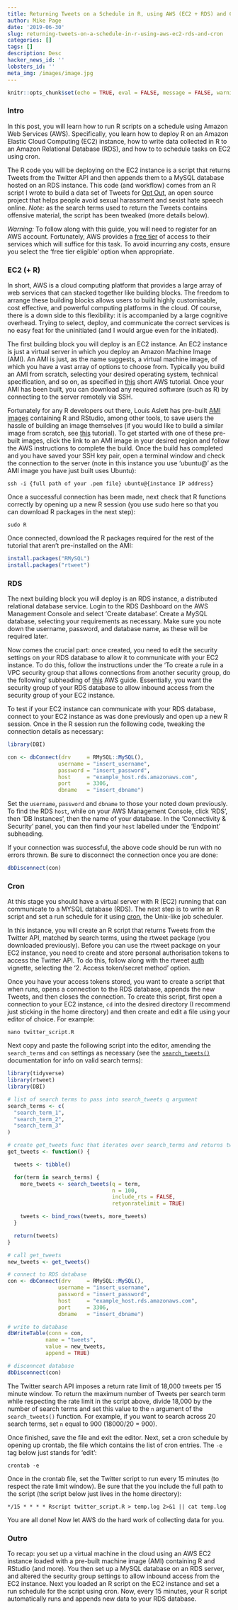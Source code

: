 ```yaml
---
title: Returning Tweets on a Schedule in R, using AWS (EC2 + RDS) and Cron
author: Mike Page
date: '2019-06-30'
slug: returning-tweets-on-a-schedule-in-r-using-aws-ec2-rds-and-cron
categories: []
tags: []
description: Desc
hacker_news_id: ''
lobsters_id: ''
meta_img: /images/image.jpg
---
```


```r
knitr::opts_chunk$set(echo = TRUE, eval = FALSE, message = FALSE, warning = FALSE, fig.align = "center")
```

### Intro

In this post, you will learn how to run R scripts on a schedule using Amazon Web Services (AWS). Specifically, you learn how to deploy R on an Amazon Elastic Cloud Computing (EC2) instance, how to write data collected in R to an Amazon Relational Database (RDS), and how to to schedule tasks on EC2 using cron.

The R code you will be deploying on the EC2 instance is a script that returns Tweets from the Twitter API and then appends them to a MySQL database hosted on an RDS instance. This code (and workflow) comes from an R script I wrote to build a data set of Tweets for [Opt Out](https://github.com/opt-out-tool/), an open source project that helps people avoid sexual harassment and sexist hate speech online. *Note:* as the search terms used to return the Tweets contains offensive material, the script has been tweaked (more details below).

*Warning:* To follow along with this guide, you will need to register for an AWS account. Fortunately, AWS provides a [free tier](https://aws.amazon.com/free/?all-free-tier.sort-by=item.additionalFields.SortRank&all-free-tier.sort-order=asc) of access to their services which will suffice for this task. To avoid incurring any costs, ensure you select the 'free tier eligible' option when appropriate.

### EC2 (+ R)

In short, AWS is a cloud computing platform that provides a large array of web services that can stacked together like building blocks. The freedom to arrange these building blocks allows users to build highly customisable, cost effective, and powerful computing platforms in the cloud. Of course, there is a down side to this flexibility: it is accompanied by a large cognitive overhead. Trying to select, deploy, and communicate the correct services is no easy feat for the uninitiated (and I would argue even for the initiated).

The first building block you will deploy is an EC2 instance. An EC2 instance is just a virtual server in which you deploy an Amazon Machine Image (AMI). An AMI is just, as the name suggests, a virtual machine image, of which you have a vast array of options to choose from. Typically you build an AMI from scratch, selecting your desired operating system, technical specification, and so on, as specified in [this](https://aws.amazon.com/getting-started/tutorials/launch-a-virtual-machine/?trk=gs_card) short AWS tutorial. Once your AMI has been built, you can download any required software (such as R) by connecting to the server remotely via SSH.

Fortunately for any R developers out there, Louis Aslett has pre-built [AMI images](http://www.louisaslett.com/RStudio_AMI/) containing R and RStudio, among other tools, to save users the hassle of building an image themselves (if you would like to build a similar image from scratch, see [this](https://gist.github.com/jaeddy/5d564005c39aa608b4c28850e03fcb45) tutorial). To get started with one of these pre-built images, click the link to an AMI image in your desired region and follow the AWS instructions to complete the build. Once the build has completed and you have saved your SSH key pair, open a terminal window and check the connection to the server (note in this instance you use 'ubuntu@' as the AMI image you have just built uses Ubuntu):

```
ssh -i {full path of your .pem file} ubuntu@{instance IP address}

```

Once a successful connection has been made, next check that R functions correctly by opening up a new R session (you use sudo here so that you can download R packages in the next step):

```
sudo R
```

Once connected, download the R packages required for the rest of the tutorial that aren't pre-installed on the AMI:

```r
install.packages("RMySQL")
install.packages("rtweet")
```

### RDS

The next building block you will deploy is an RDS instance, a distributed relational database service. Login to the RDS Dashboard on the AWS Management Console and select 'Create database'. Create a MySQL database, selecting your requirements as necessary. Make sure you note down the username, password, and database name, as these will be required later.

Now comes the crucial part: once created, you need to edit the security settings on your RDS database to allow it to communicate with your EC2 instance. To do this, follow the instructions under the 'To create a rule in a VPC security group that allows connections from another security group, do the following' subheading of [this](https://docs.aws.amazon.com/AmazonRDS/latest/UserGuide/USER_VPC.Scenarios.html) AWS guide. Essentially, you want the security group of your RDS database to allow inbound access from the security group of your EC2 instance.

To test if your EC2 instance can communicate with your RDS database, connect to your EC2 instance as was done previously and open up a new R session. Once in the R session run the following code, tweaking the connection details as necessary:

```r
library(DBI)

con <- dbConnect(drv     = RMySQL::MySQL(),
                username = "insert_username",
                password = "insert_password",
                host     = "example_host.rds.amazonaws.com",
                port     = 3306,
                dbname   = "insert_dbname")
```

Set the `username`, `password` and `dbname` to those your noted down previously. To find the RDS `host`, while on your AWS Management Console, click 'RDS', then 'DB Instances', then the name of your database. In the 'Connectivity & Security' panel, you can then find your `host` labelled under the 'Endpoint' subheading.

If your connection was successful, the above code should be run with no errors thrown. Be sure to disconnect the connection once you are done:

```r
dbDisconnect(con)
```

### Cron

At this stage you should have a virtual server with R (EC2) running that can communicate to a MYSQL database (RDS). The next step is to write an R script and set a run schedule for it using [cron](https://en.wikipedia.org/wiki/Cron), the Unix-like job scheduler.

In this instance, you will create an R script that returns Tweets from the Twitter API, matched by search terms, using the rtweet package (you downloaded previously). Before you can use the rtweet package on your EC2 instance, you need to create and store personal authorisation tokens to access the Twitter API. To do this, follow along with the rtweet [auth](https://rtweet.info/articles/auth.html) vignette, selecting the '2. Access token/secret method' option.

Once you have your access tokens stored, you want to create a script that when runs, opens a connection to the RDS database, appends the new Tweets, and then closes the connection. To create this script, first open a connection to your EC2 instance, `cd` into the desired directory (I recommend just sticking in the home directory) and then create and edit a file using your editor of choice. For example:

```
nano twitter_script.R
```

Next copy and paste the following script into the editor, amending the `search_terms` and `con` settings as necessary (see the [`search_tweets()`](https://rtweet.info/reference/search_tweets.html) documentation for info on valid search terms):

```r
library(tidyverse)
library(rtweet)
library(DBI)

# list of search terms to pass into search_tweets q argument
search_terms <- c(
  "search_term_1",
  "search_term_2",
  "search_term_3"
)

# create get_tweets func that iterates over search_terms and returns tweets
get_tweets <- function() {

  tweets <- tibble()

  for(term in search_terms) {
    more_tweets <- search_tweets(q = term,
                                 n = 100,
                                 include_rts = FALSE,
                                 retyonratelimit = TRUE)

    tweets <- bind_rows(tweets, more_tweets)
  }

  return(tweets)
}

# call get_tweets
new_tweets <- get_tweets()

# connect to RDS database
con <- dbConnect(drv     = RMySQL::MySQL(),
                username = "insert_username",
                password = "insert_password",
                host     = "example_host.rds.amazonaws.com",
                port     = 3306,
                dbname   = "insert_dbname")

# write to database
dbWriteTable(conn = con,
            name = "tweets",
            value = new_tweets,
            append = TRUE)

# disconncet database
dbDisconnect(con)
```

The Twitter search API imposes a return rate limit of 18,000 tweets per 15 minute window. To return the maximum number of Tweets per search term while respecting the rate limit in the script above, divide 18,000 by the number of search terms and set this value to the `n` argument of the `search_tweets()` function. For example, if you want to search across 20 search terms, set `n` equal to 900 (18000/20 = 900).

Once finished, save the file and exit the editor. Next, set a cron schedule by opening up crontab, the file which contains the list of cron entries. The `-e` tag below just stands for 'edit':

```
crontab -e
```

Once in the crontab file, set the Twitter script to run every 15 minutes (to respect the rate limit window). Be sure that the you include the full path to the script (the script below just lives in the home directory):

```
*/15 * * * * Rscript twitter_script.R > temp.log 2>&1 || cat temp.log
```

You are all done! Now let AWS do the hard work of collecting data for you.

### Outro

To recap: you set up a virtual machine in the cloud using an AWS EC2 instance loaded with a pre-built machine image (AMI) containing R and RStudio (and more). You then set up a MySQL database on an RDS server, and altered the security group settings to allow inbound access from the EC2 instance. Next you loaded an R script on the EC2 instance and set a run schedule for the script using cron. Now, every 15 minutes, your R script automatically runs and appends new data to your RDS database.


